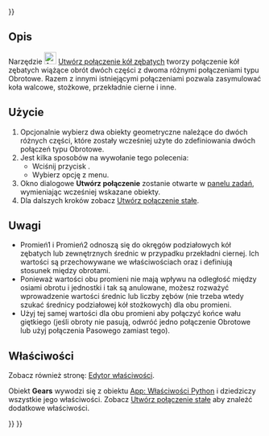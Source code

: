 <languages/>

{{UnfinishedDocu{{#translation:}}}}

{{Docnav/pl
|[[Assembly_CreateJointScrew/pl|Utwórz połączenie śrubowe]]
|[[Assembly_CreateJointBelt/pl|Utwórz połączenie pasowe]]
|[[Assembly_Workbench/pl|środowisko pracy Złożenie]]
|IconL=Assembly_CreateJointScrew.svg
|IconR=Assembly_CreateJointBelt.svg
|IconC=Workbench_Assembly.svg
}}

<div class="mw-translate-fuzzy">
{{GuiCommand/pl
|Name=Assembly CreateJointGears
|Name/pl=Złożenie Utwórz połączenie kół zębatych
|MenuLocation=Złożenie → Utwórz połączenie przekładni zębatej / pasowej → Utwórz połączenie kół zębatych
|Workbenches=[[Assembly_Workbench/pl|Złożenie]]
|Shortcut=
|Version=1.0
|SeeAlso=
}}
</div>

<span id="Description"></span>
==Opis==

<div class="mw-translate-fuzzy">
Narzędzie [[Image:Assembly_CreateJointGears.svg|24px]] [[Assembly_CreateJointGears/pl|Utwórz połączenie kół zębatych]] tworzy połączenie kół zębatych wiążące obrót dwóch części z dwoma różnymi połączeniami typu Obrotowe. Razem z innymi istniejącymi połączeniami pozwala zasymulować koła walcowe, stożkowe, przekładnie cierne i inne.
</div> 

<span id="Usage"></span>
==Użycie==

<div class="mw-translate-fuzzy">
# Opcjonalnie wybierz dwa obiekty geometryczne należące do dwóch różnych części, które zostały wcześniej użyte do zdefiniowania dwóch połączeń typu Obrotowe.
# Jest kilka sposobów na wywołanie tego polecenia:
#* Wciśnij przycisk {{Button|[[Image:Assembly_CreateJointGears.svg|16px]] '''Utwórz połączenie koła zębatego / pasa'''}}.
#* Wybierz opcję {{MenuCommand|Złożenie → [[Image:Assembly_CreateJointGears.svg|16px]] Utwórz połączenie koła zębatego / pasa}} z menu.
# Okno dialogowe '''Utwórz połączenie''' zostanie otwarte w [[Task_panel/pl|panelu zadań]], wymieniając wcześniej wskazane obiekty.
# Dla dalszych kroków zobacz [[Assembly_CreateJointFixed/pl#Użycie|Utwórz połączenie stałe]].
</div>

<span id="Notes"></span>
==Uwagi==

* Promień1 i Promień2 odnoszą się do okręgów podziałowych kół zębatych lub zewnętrznych średnic w przypadku przekładni ciernej. Ich wartości są przechowywane we właściwościach {{PropertyData|Distance}} oraz {{PropertyData|Distance2}} i definiują stosunek między obrotami. 
* Ponieważ wartości obu promieni nie mają wpływu na odległość między osiami obrotu i jednostki i tak są anulowane, możesz rozważyć wprowadzenie wartości średnic lub liczby zębów (nie trzeba wtedy szukać średnicy podziałowej kół stożkowych) dla obu promieni. 
* Użyj tej samej wartości dla obu promieni aby połączyć końce wału giętkiego (jeśli obroty nie pasują, odwróć jedno połączenie Obrotowe lub użyj połączenia Pasowego zamiast tego).

<span id="Properties"></span>
==Właściwości==

Zobacz również stronę: [[Property_editor/pl|Edytor właściwości]].

Obiekt '''Gears''' wywodzi się z obiektu [[App_FeaturePython/pl|App: Właściwości Python]] i dziedziczy wszystkie jego właściwości. Zobacz [[Assembly_CreateJointFixed/pl#Właściwości|Utwórz połączenie stałe]] aby znaleźć dodatkowe właściwości.


{{Docnav/pl
|[[Assembly_CreateJointScrew/pl|Utwórz połączenie śrubowe]]
|[[Assembly_CreateJointBelt/pl|Utwórz połączenie pasowe]]
|[[Assembly_Workbench/pl|środowisko pracy Złożenie]]
|IconL=Assembly_CreateJointScrew.svg
|IconR=Assembly_CreateJointBelt.svg
|IconC=Workbench_Assembly.svg
}}

{{Assembly_Tools_navi{{#translation:}}}}
{{Userdocnavi{{#translation:}}}}